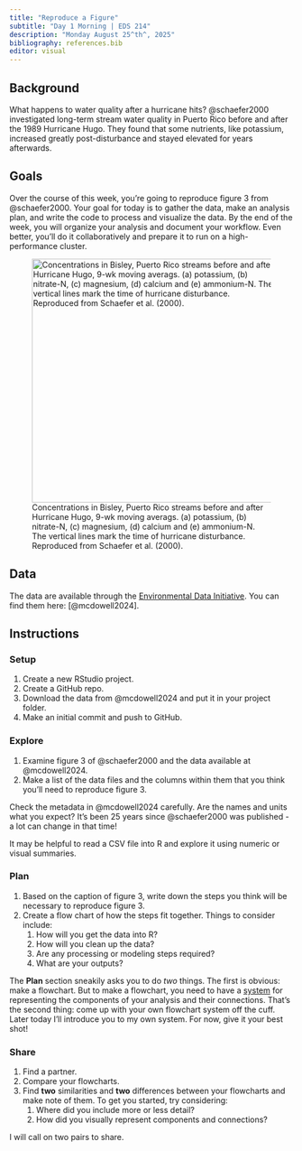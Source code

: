 ```yaml
---
title: "Reproduce a Figure"
subtitle: "Day 1 Morning | EDS 214"
description: "Monday August 25^th^, 2025"
bibliography: references.bib
editor: visual
---
```


## Background

What happens to water quality after a hurricane hits? @schaefer2000 investigated long-term stream water quality in Puerto Rico before and after the 1989 Hurricane Hugo. They found that some nutrients, like potassium, increased greatly post-disturbance and stayed elevated for years afterwards.

## Goals

Over the course of this week, you're going to reproduce figure 3 from @schaefer2000. Your goal for today is to gather the data, make an analysis plan, and write the code to process and visualize the data. By the end of the week, you will organize your analysis and document your workflow. Even better, you'll do it collaboratively and prepare it to run on a high-performance cluster.

![Concentrations in Bisley, Puerto Rico streams before and after Hurricane Hugo, 9-wk moving averags. (a) potassium, (b) nitrate-N, (c) magnesium, (d) calcium and (e) ammonium-N. The vertical lines mark the time of hurricane disturbance. Reproduced from Schaefer et al. (2000).](images/Schaefer_etal_2020_fig3.png){#fig-schaefer3 width="432"}

## Data 

The data are available through the [Environmental Data Initiative](edirepository.org). You can find them here: [@mcdowell2024].

## Instructions

### Setup

1.  Create a new RStudio project.
2.  Create a GitHub repo.
3.  Download the data from @mcdowell2024 and put it in your project folder.
4.  Make an initial commit and push to GitHub.

### Explore

1.  Examine figure 3 of @schaefer2000 and the data available at @mcdowell2024.
2.  Make a list of the data files and the columns within them that you think you'll need to reproduce figure 3.

::: callout-tip
Check the metadata in @mcdowell2024 carefully. Are the names and units what you expect? It's been 25 years since @schaefer2000 was published - a lot can change in that time!
:::

::: callout-tip
It may be helpful to read a CSV file into R and explore it using numeric or visual summaries.
:::

### Plan

1.  Based on the caption of figure 3, write down the steps you think will be necessary to reproduce figure 3.
2.  Create a flow chart of how the steps fit together. Things to consider include:
    1.  How will you get the data into R?
    2.  How will you clean up the data?
    3.  Are any processing or modeling steps required?
    4.  What are your outputs?

::: callout-note
The **Plan** section sneakily asks you to do *two* things. The first is obvious: make a flowchart. But to make a flowchart, you need to have a [system]{.underline} for representing the components of your analysis and their connections. That's the second thing: come up with your own flowchart system off the cuff. Later today I'll introduce you to my own system. For now, give it your best shot!
:::

### Share

1.  Find a partner.
2.  Compare your flowcharts.
3.  Find **two** similarities and **two** differences between your flowcharts and make note of them. To get you started, try considering:
    1.  Where did you include more or less detail?
    2.  How did you visually represent components and connections?

I will call on two pairs to share.
